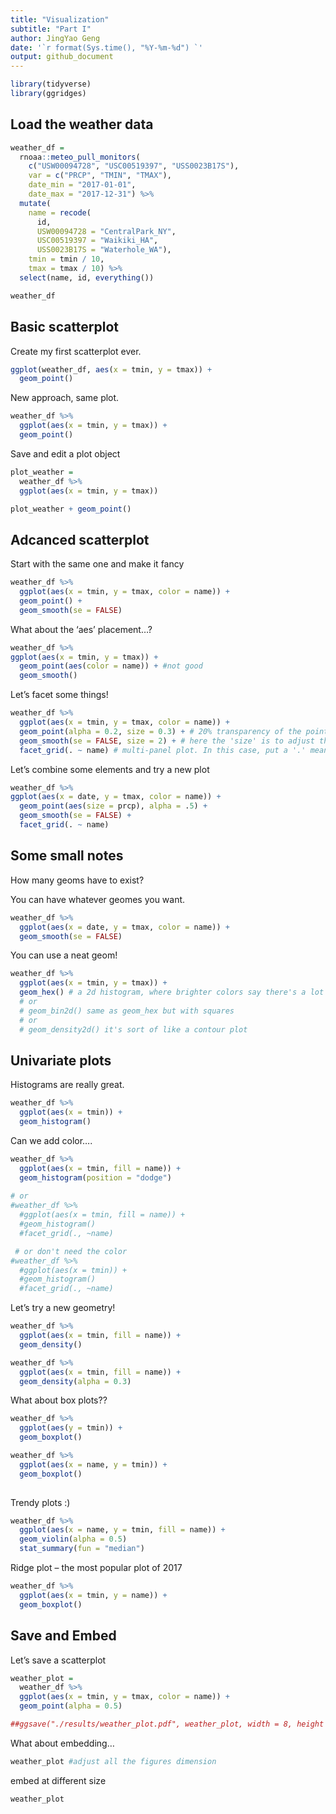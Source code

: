 ```yaml
---
title: "Visualization"
subtitle: "Part I"
author: JingYao Geng
date: '`r format(Sys.time(), "%Y-%m-%d") `'
output: github_document
---
```


```r
library(tidyverse)
library(ggridges)
```

## Load the weather data

```r
weather_df = 
  rnoaa::meteo_pull_monitors(
    c("USW00094728", "USC00519397", "USS0023B17S"),
    var = c("PRCP", "TMIN", "TMAX"), 
    date_min = "2017-01-01",
    date_max = "2017-12-31") %>%
  mutate(
    name = recode(
      id, 
      USW00094728 = "CentralPark_NY", 
      USC00519397 = "Waikiki_HA",
      USS0023B17S = "Waterhole_WA"),
    tmin = tmin / 10,
    tmax = tmax / 10) %>%
  select(name, id, everything())

weather_df

```


## Basic scatterplot
Create my first scatterplot ever.

```r
ggplot(weather_df, aes(x = tmin, y = tmax)) + 
  geom_point()
```

New approach, same plot.
```r
weather_df %>%
  ggplot(aes(x = tmin, y = tmax)) + 
  geom_point()
```


Save and edit a plot object
```r
plot_weather = 
  weather_df %>%
  ggplot(aes(x = tmin, y = tmax)) 

plot_weather + geom_point()
```


## Adcanced scatterplot

Start with the same one and make it fancy
```r
weather_df %>%
  ggplot(aes(x = tmin, y = tmax, color = name)) + 
  geom_point() +
  geom_smooth(se = FALSE)
```

What about the 'aes' placement...?
```r
weather_df %>%
ggplot(aes(x = tmin, y = tmax)) + 
  geom_point(aes(color = name)) + #not good
  geom_smooth()
```

Let's facet some things!
```r
weather_df %>%
  ggplot(aes(x = tmin, y = tmax, color = name)) + 
  geom_point(alpha = 0.2, size = 0.3) + # 20% transparency of the points, size = 0.3 makes the points size smaller
  geom_smooth(se = FALSE, size = 2) + # here the 'size' is to adjust the line
  facet_grid(. ~ name) # multi-panel plot. In this case, put a '.' means nothing defines the row,and put a tilde and tell it which variable defines the column
```

Let's combine some elements and try a new plot
```r
weather_df %>%
ggplot(aes(x = date, y = tmax, color = name)) + 
  geom_point(aes(size = prcp), alpha = .5) +
  geom_smooth(se = FALSE) + 
  facet_grid(. ~ name)
```

## Some small notes

How many geoms have to exist?

You can have whatever geomes you want.

```r
weather_df %>%
  ggplot(aes(x = date, y = tmax, color = name)) + 
  geom_smooth(se = FALSE) 
```

You can use a neat geom!
```r
weather_df %>%
  ggplot(aes(x = tmin, y = tmax)) + 
  geom_hex() # a 2d histogram, where brighter colors say there's a lot of data points. Overkill for dataset that's got a thousand obs. This sort of plot are helpful for understanding what the data distribution might look like.
  # or 
  # geom_bin2d() same as geom_hex but with squares
  # or
  # geom_density2d() it's sort of like a contour plot
```

## Univariate plots
Histograms are really great.
```r
weather_df %>%
  ggplot(aes(x = tmin)) +
  geom_histogram()
```

Can we add color....
```r
weather_df %>%
  ggplot(aes(x = tmin, fill = name)) +
  geom_histogram(position = "dodge")
  
# or 
#weather_df %>%
  #ggplot(aes(x = tmin, fill = name)) +
  #geom_histogram()  
  #facet_grid(., ~name)

 # or don't need the color
#weather_df %>%
  #ggplot(aes(x = tmin)) +
  #geom_histogram()  
  #facet_grid(., ~name)
```


Let's try a new geometry!
```r
weather_df %>%
  ggplot(aes(x = tmin, fill = name)) +
  geom_density()  

weather_df %>%
  ggplot(aes(x = tmin, fill = name)) +
  geom_density(alpha = 0.3)  

```

What about box plots??
```r
weather_df %>%
  ggplot(aes(y = tmin)) +
  geom_boxplot()

weather_df %>%
  ggplot(aes(x = name, y = tmin)) +
  geom_boxplot()
  
```

Trendy plots :)
```r
weather_df %>%
  ggplot(aes(x = name, y = tmin, fill = name)) +
  geom_violin(alpha = 0.5)
  stat_summary(fun = "median")
```

Ridge plot -- the most popular plot of 2017
```r
weather_df %>%
  ggplot(aes(x = tmin, y = name)) +
  geom_boxplot()
```

## Save and Embed

Let's save a scatterplot
```r
weather_plot = 
  weather_df %>%
  ggplot(aes(x = tmin, y = tmax, color = name)) +
  geom_point(alpha = 0.5)

##ggsave("./results/weather_plot.pdf", weather_plot, width = 8, height = 5)
```

What about embedding...
```r
weather_plot #adjust all the figures dimension
```

embed at different size
```r
weather_plot
```


